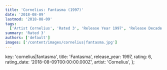 ```yaml
---
title: 'Cornelius: Fantasma (1997)'
date: '2018-08-09'
lastmod: '2018-08-09'
tags:
  ['Artist Cornelius', 'Rated 3', 'Release Year 1997', 'Release Decade 1990']
summary: 'Rated 3'
authors: ['default']
images: ['/content/images/cornelius|fantasma.jpg']
---
```


  key: 'cornelius|fantasma',
  title: 'Fantasma',
  release_year: 1997,
  rating: 6,
  rating_date: '2018-08-09T00:00:00.000Z',
  artist: 'Cornelius',
};

<MusicRating data={data} />
